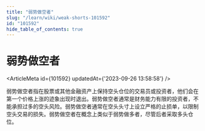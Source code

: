 ```yaml
---
title: "弱势做空者"
slug: "/learn/wiki/weak-shorts-101592"
id: "101592"
hide_table_of_contents: true
---
```



# 弱势做空者

<ArticleMeta id={101592} updatedAt={'2023-09-26 13:58:58'} />
<div className='border-solid border-b border-t-0 my-4 border-[var(--ifm-color-gray-300)]' />

弱势做空者指在股票或其他金融资产上保持空头仓位的交易员或投资者，他们会在第一个价格上涨的迹象出现时退出。弱势做空者通常是财务能力有限的投资者，不能承担过多的空头风险。弱势做空者通常在空头头寸上设立严格的止损单，以限制空头交易的损失。弱势做空者在概念上类似于弱势做多者，尽管后者采取多头仓位。
